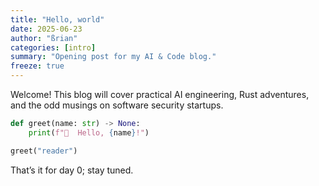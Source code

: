 ```yaml
---
title: "Hello, world"
date: 2025-06-23
author: "ßrian"
categories: [intro]
summary: "Opening post for my AI & Code blog."
freeze: true
---
```


Welcome! This blog will cover practical AI engineering, Rust adventures, and the odd musings on software security startups.

```python
def greet(name: str) -> None:
    print(f"👋  Hello, {name}!")

greet("reader")
```

That's it for day 0; stay tuned.